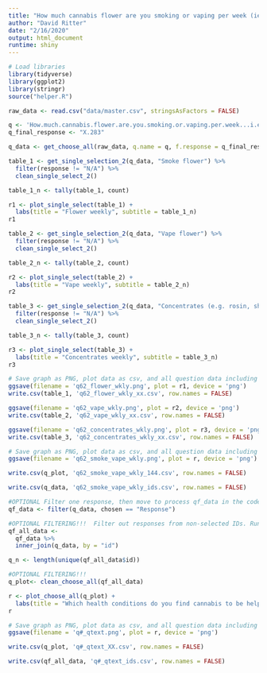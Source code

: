 ```yaml
---
title: "How much cannabis flower are you smoking or vaping per week (ie. grams, ounces, etc)?"
author: "David Ritter"
date: "2/16/2020"
output: html_document
runtime: shiny
---
```


```r
# Load libraries
library(tidyverse)
library(ggplot2)
library(stringr)
source("helper.R")
```

```r
raw_data <- read.csv("data/master.csv", stringsAsFactors = FALSE)
```

```r
q <- 'How.much.cannabis.flower.are.you.smoking.or.vaping.per.week...i.e..grams..ounces..etc..'
q_final_response <- "X.283"

q_data <- get_choose_all(raw_data, q.name = q, f.response = q_final_response)
```

```r
table_1 <- get_single_selection_2(q_data, "Smoke flower") %>%
  filter(response != "N/A") %>%
  clean_single_select_2()

table_1_n <- tally(table_1, count)

r1 <- plot_single_select(table_1) +
  labs(title = "Flower weekly", subtitle = table_1_n)
r1
```

```r
table_2 <- get_single_selection_2(q_data, "Vape flower") %>%
  filter(response != "N/A") %>%
  clean_single_select_2()

table_2_n <- tally(table_2, count)

r2 <- plot_single_select(table_2) +
  labs(title = "Vape weekly", subtitle = table_2_n)
r2
```

```r
table_3 <- get_single_selection_2(q_data, "Concentrates (e.g. rosin, shatter, wax, hash, kief)") %>%
  filter(response != "N/A") %>%
  clean_single_select_2()

table_3_n <- tally(table_3, count)

r3 <- plot_single_select(table_3) +
  labs(title = "Concentrates weekly", subtitle = table_3_n)
r3
```

```r
# Save graph as PNG, plot data as csv, and all question data including response IDs as csv (save question n and N at end of plot file as "_x.x")
ggsave(filename = 'q62_flower_wkly.png', plot = r1, device = 'png')
write.csv(table_1, 'q62_flower_wkly_xx.csv', row.names = FALSE)

ggsave(filename = 'q62_vape_wkly.png', plot = r2, device = 'png')
write.csv(table_2, 'q62_vape_wkly_xx.csv', row.names = FALSE)

ggsave(filename = 'q62_concentrates_wkly.png', plot = r3, device = 'png')
write.csv(table_3, 'q62_concentrates_wkly_xx.csv', row.names = FALSE)
```










```r
# Save graph as PNG, plot data as csv, and all question data including response IDs as csv (save question n and N at end of plot file as "_x.x")
ggsave(filename = 'q62_smoke_vape_wkly.png', plot = r, device = 'png')

write.csv(q_plot, 'q62_smoke_vape_wkly_144.csv', row.names = FALSE)

write.csv(q_data, 'q62_smoke_vape_wkly_ids.csv', row.names = FALSE)
```


```r
#OPTIONAL Filter one response, then move to process qf_data in the code of the other question being analyzed
qf_data <- filter(q_data, chosen == "Response")
```

```r
#OPTIONAL FILTERING!!!  Filter out responses from non-selected IDs. Run after step that generates q_data.
qf_all_data <- 
  qf_data %>%
  inner_join(q_data, by = "id")

q_n <- length(unique(qf_all_data$id))
```

```r
#OPTIONAL FILTERING!!!
q_plot<- clean_choose_all(qf_all_data)

r <- plot_choose_all(q_plot) +
  labs(title = "Which health conditions do you find cannabis to be helpful in treating? (Please select all that apply)", subtitle = q_n)
r
```

```r
# Save graph as PNG, plot data as csv, and all question data including response IDs as csv (save question n and N at end of plot file as "_x.x")
ggsave(filename = 'q#_qtext.png', plot = r, device = 'png')

write.csv(q_plot, 'q#_qtext_XX.csv', row.names = FALSE)

write.csv(qf_all_data, 'q#_qtext_ids.csv', row.names = FALSE)
```
